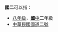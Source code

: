 '''國二'''可以指：
*[[八年级|八年级]]，[[臺灣國中教育|'''國'''中]]'''二'''年級
*[[國道二號_(中華民國)|中華民國國道二號]]

{{disambig|Cat=二字消歧义}}